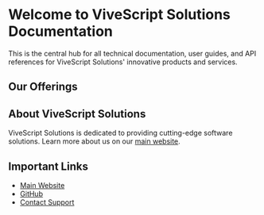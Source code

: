 
# Welcome to ViveScript Solutions Documentation

This is the central hub for all technical documentation, user guides, and API references for ViveScript Solutions' innovative products and services.

## Our Offerings

<div className="product-grid">
  <ProductCard
    title="ViveTube: YouTube Insights for Google Sheets"
    description="Pull YouTube analytics like views, subscribers, and video stats into Google Sheets—automatically and effortlessly."
    link="/vive-tube"
  />
  <ProductCard
    title="Vive API Suite"
    description="A comprehensive suite of APIs to integrate and extend your applications with ViveScript capabilities."
    link="/vive-api-suite"
  />
</div>

## About ViveScript Solutions

ViveScript Solutions is dedicated to providing cutting-edge software solutions. Learn more about us on our [main website](https://vivescriptsolutions.com).

## Important Links

- [Main Website](https://vivescriptsolutions.com)
- [GitHub](https://github.com/ViveScriptSolutions/)
- [Contact Support](/contact)
